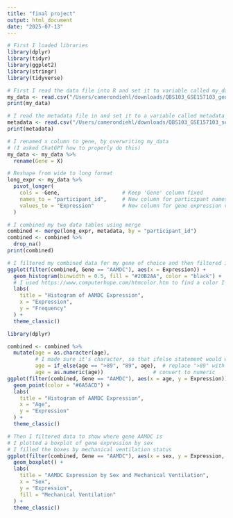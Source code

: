 ```yaml
---
title: "final project"
output: html_document
date: "2025-07-13"
---
```

```r
# First I loaded libraries
library(dplyr)
library(tidyr)
library(ggplot2)
library(stringr)
library(tidyverse)
```


```r
# First I read the data file into R and set it to variable called my_data
my_data <- read.csv("/Users/camerondiehl/downloads/QBS103_GSE157103_genes.csv")
print(my_data)
```

```r
# I read the metadata file in and set it to a variable called metadata
metadata <- read.csv("/Users/camerondiehl/downloads/QBS103_GSE157103_series_matrix-1.csv")
print(metadata)
```

```r
# I renamed x column to gene, by overwriting my_data
# (I asked ChatGPT how to properly do this)
my_data <- my_data %>%
  rename(Gene = X)

# Reshape from wide to long format
long_expr <- my_data %>%
  pivot_longer(
    cols = -Gene,                    # Keep 'Gene' column fixed
    names_to = "participant_id",     # New column for participant names
    values_to = "Expression"         # New column for gene expression values
  )
```



```r
# I combined my two data tables using merge
combined <- merge(long_expr, metadata, by = "participant_id")
combined <- combined %>%
  drop_na()
print(combined)
```



```r
# I filtered my combined data for my gene of choice and then filtered it to show expression
ggplot(filter(combined, Gene == "AAMDC"), aes(x = Expression)) +
  geom_histogram(binwidth = 0.5, fill = "#20B2AA", color = "black") + 
  # I used https://www.computerhope.com/htmcolor.htm to find a color I liked
  labs(
    title = "Histogram of AAMDC Expression",
    x = "Expression",
    y = "Frequency"
  ) +
  theme_classic()
```


```r
library(dplyr)

combined <- combined %>%
  mutate(age = as.character(age),          
         # I made sure it's character, so that ifelse statement would work
         age = if_else(age == ">89", "89", age),  # replace ">89" with "89" so it shows up
         age = as.numeric(age))                # convert to numeric 
ggplot(filter(combined, Gene == "AAMDC"), aes(x = age, y = Expression)) +
  geom_point(color = "#6A5ACD") +
  labs(
    title = "Histogram of AAMDC Expression",
    x = "Age",
    y = "Expression"
  ) +
  theme_classic()
```
```r
# Then I filtered data to show where gene AAMDC is
# I plotted a boxplot of gene expression by sex
# I filled the boxes by mechanical ventilation status
ggplot(filter(combined, Gene == "AAMDC"), aes(x = sex, y = Expression, fill = mechanical_ventilation)) +
  geom_boxplot() +
  labs(
    title = "AAMDC Expression by Sex and Mechanical Ventilation",
    x = "Sex",
    y = "Expression",
    fill = "Mechanical Ventilation"
  ) +
  theme_classic()
```